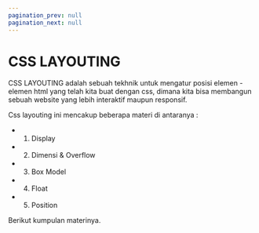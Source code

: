 ```yaml
---
pagination_prev: null
pagination_next: null
---
```


# CSS LAYOUTING

CSS LAYOUTING adalah sebuah tekhnik untuk mengatur posisi elemen - elemen html yang telah kita buat dengan css, dimana kita bisa membangun sebuah website yang lebih interaktif maupun responsif.

Css layouting ini mencakup beberapa materi di antaranya :

- 1. Display
- 2. Dimensi & Overflow
- 3. Box Model
- 4. Float
- 5. Position

Berikut kumpulan materinya.

<DocCardList />
